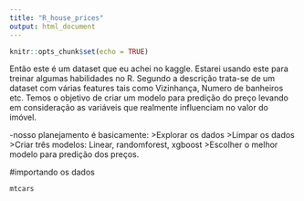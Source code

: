 ```yaml
---
title: "R_house_prices"
output: html_document
---
```


```r
knitr::opts_chunk$set(echo = TRUE)
```


Então este é um dataset que eu achei no kaggle. Estarei usando este para treinar algumas habilidades no R. Segundo a descrição trata-se de um dataset com várias features tais como Vizinhança, Numero de banheiros etc. Temos o objetivo de criar um modelo para predição do preço levando em consideração as variáveis que realmente influenciam no valor do imóvel.

-nosso planejamento é basicamente:
>Explorar os dados
>Limpar os dados
>Criar três modelos: Linear, randomforest, xgboost
>Escolher o melhor modelo para predição dos preços.

#importando os dados
```r
mtcars

```

